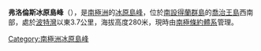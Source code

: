 {{coord|62|13|S|58|37|W|source:GNIS|display=title}}

'''弗洛倫斯冰原島峰'''（{{lang-en|Florence Nunatak}}），是[[南極洲|南極洲]]的[[冰原島峰|冰原島峰]]，位於[[南設得蘭群島|南設得蘭群島]]的[[喬治王島|喬治王島]]西南部，處於[[波特灣|波特灣]]以東3.7公里，海拔高度280米，現時由[[南極條約體系|南極條約體系]]管理。

{{Antarctica-geo-stub}}
[[Category:南極洲冰原島峰|Category:南極洲冰原島峰]]